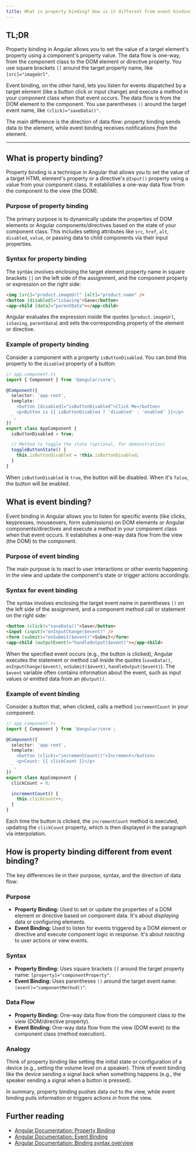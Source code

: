 ```yaml
---
title: What is property binding? How is it different from event binding?
---
```


## TL;DR

Property binding in Angular allows you to set the value of a target element's property using a component's property value. The data flow is one-way, from the component class to the DOM element or directive property. You use square brackets `[]` around the target property name, like `[src]="imageUrl"`.

Event binding, on the other hand, lets you listen for events dispatched by a target element (like a button click or input change) and execute a method in your component class when that event occurs. The data flow is from the DOM element to the component. You use parentheses `()` around the target event name, like `(click)="saveData()"`.

The main difference is the direction of data flow: property binding sends data _to_ the element, while event binding receives notifications _from_ the element.

---

## What is property binding?

Property binding is a technique in Angular that allows you to set the value of a target HTML element's property or a directive's `@Input()` property using a value from your component class. It establishes a one-way data flow from the component to the view (the DOM).

### Purpose of property binding

The primary purpose is to dynamically update the properties of DOM elements or Angular components/directives based on the state of your component class. This includes setting attributes like `src`, `href`, `alt`, `disabled`, `value`, or passing data to child components via their input properties.

### Syntax for property binding

The syntax involves enclosing the target element property name in square brackets `[]` on the left side of the assignment, and the component property or expression on the right side:

```html
<img [src]="product.imageUrl" [alt]="product.name" />
<button [disabled]="isSaving">Save</button>
<app-child [data]="parentData"></app-child>
```

Angular evaluates the expression inside the quotes (`product.imageUrl`, `isSaving`, `parentData`) and sets the corresponding property of the element or directive.

### Example of property binding

Consider a component with a property `isButtonDisabled`. You can bind this property to the `disabled` property of a button:

```typescript
// app.component.ts
import { Component } from '@angular/core';

@Component({
  selector: 'app-root',
  template: `
    <button [disabled]="isButtonDisabled">Click Me</button>
    <p>Button is {{ isButtonDisabled ? 'disabled' : 'enabled' }}</p>
  `,
})
export class AppComponent {
  isButtonDisabled = true;

  // Method to toggle the state (optional, for demonstration)
  toggleButtonState() {
    this.isButtonDisabled = !this.isButtonDisabled;
  }
}
```

When `isButtonDisabled` is `true`, the button will be disabled. When it's `false`, the button will be enabled.

## What is event binding?

Event binding in Angular allows you to listen for specific events (like clicks, keypresses, mouseovers, form submissions) on DOM elements or Angular components/directives and execute a method in your component class when that event occurs. It establishes a one-way data flow from the view (the DOM) to the component.

### Purpose of event binding

The main purpose is to react to user interactions or other events happening in the view and update the component's state or trigger actions accordingly.

### Syntax for event binding

The syntax involves enclosing the target event name in parentheses `()` on the left side of the assignment, and a component method call or statement on the right side:

```html
<button (click)="saveData()">Save</button>
<input (input)="onInputChange($event)" />
<form (submit)="onSubmit($event)">Submit</form>
<app-child (outputEvent)="handleOutput($event)"></app-child>
```

When the specified event occurs (e.g., the button is clicked), Angular executes the statement or method call inside the quotes (`saveData()`, `onInputChange($event)`, `onSubmit($event)`, `handleOutput($event)`). The `$event` variable often contains information about the event, such as input values or emitted data from an `@Output()`.

### Example of event binding

Consider a button that, when clicked, calls a method `incrementCount` in your component:

```typescript
// app.component.ts
import { Component } from '@angular/core';

@Component({
  selector: 'app-root',
  template: `
    <button (click)="incrementCount()">Increment</button>
    <p>Count: {{ clickCount }}</p>
  `,
})
export class AppComponent {
  clickCount = 0;

  incrementCount() {
    this.clickCount++;
  }
}
```

Each time the button is clicked, the `incrementCount` method is executed, updating the `clickCount` property, which is then displayed in the paragraph via interpolation.

## How is property binding different from event binding?

The key differences lie in their purpose, syntax, and the direction of data flow:

### Purpose

- **Property Binding:** Used to set or update the properties of a DOM element or directive based on component data. It's about _displaying_ data or configuring elements.
- **Event Binding:** Used to listen for events triggered by a DOM element or directive and execute component logic in response. It's about _reacting_ to user actions or view events.

### Syntax

- **Property Binding:** Uses square brackets `[]` around the target property name: `[property]="componentProperty"`.
- **Event Binding:** Uses parentheses `()` around the target event name: `(event)="componentMethod()"`.

### Data Flow

- **Property Binding:** One-way data flow from the component class _to_ the view (DOM/directive property).
- **Event Binding:** One-way data flow from the view (DOM event) _to_ the component class (method execution).

### Analogy

Think of property binding like setting the initial state or configuration of a device (e.g., setting the volume level on a speaker). Think of event binding like the device sending a signal back when something happens (e.g., the speaker sending a signal when a button is pressed).

In summary, property binding pushes data _out_ to the view, while event binding pulls information or triggers actions _in_ from the view.

## Further reading

- [Angular Documentation: Property Binding](https://angular.io/guide/property-binding)
- [Angular Documentation: Event Binding](https://angular.io/guide/event-binding)
- [Angular Documentation: Binding syntax overview](https://angular.io/guide/binding-syntax)
